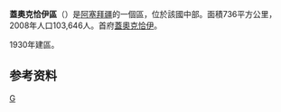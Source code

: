 {{Infobox settlement
| other_name                   = Goychay District
| type                   = [[阿塞拜疆行政区划|区]]
| image_map              = Goychay District in Azerbaijan 2021.svg
| map_caption            = 在阿塞拜疆的位置
| parts_type = 定居点<ref name="preslib">{{cite web |url=https://files.preslib.az/projects/azerbaijan/gl2.pdf |title=İnzibati-ərazi vahidləri |author=<!--Not stated--> |date= |website=preslib.az |publisher= |access-date=28 February 2021 |quote=}}</ref>
| parts = 56
| established_title      = 建立
| established_date       = 1930-08-08
| subdivision_type       = [[国家|国家]]
| subdivision_name       = {{flag|Azerbaijan}}
| subdivision_type1      = [[阿塞拜疆行政区划|经济区]]
| subdivision_name1      = {{tsl|en|Aran Economic Region||Aran}}
| population_as_of       = {{tsl|en|Census in Azerbaijan||2020}}
| population_total = 121700
| population_footnotes   = <ref name="statgov">{{cite web |url=https://www.stat.gov.az/source/demoqraphy/ap/az/population_2020.zip |title=Population of Azerbaijan |author=<!--Not stated--> |date= |website=stat.gov.az |publisher=[[阿塞拜疆国家统计委员会|State Statistics Committee]] |access-date=22 February 2021 |quote=}}</ref>
| area_total_km2         = 740
| population_density_km2 = auto
| postal_code            = 2300
| seat_type              = 首府
| seat                   = [[蓋奧克恰伊|蓋奧克恰伊]]
| timezone               = [[阿塞拜疆标准时间|AZT]]
| utc_offset             = +4
| website                = {{URL|goychay-ih.gov.az}}
}}
'''蓋奧克恰伊區'''（{{lang-az|Göyçay rayonu}}）是[[阿塞拜疆|阿塞拜疆]]的一個區，位於該國中部。面積736平方公里，2008年人口103,646人。首府[[蓋奧克恰伊|蓋奧克恰伊]]。

1930年建區。

==参考资料==
{{refs}}

{{coord|display=title}}
{{亞塞拜然行政區劃}}
{{normdaten}}

[[Category:阿塞拜疆行政區劃|G]]

{{Azerbaijan-geo-stub}}